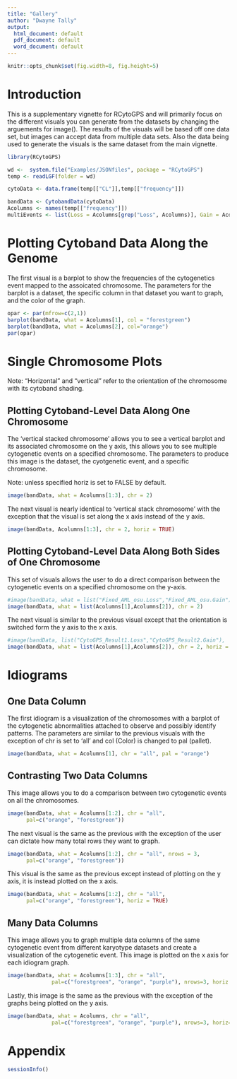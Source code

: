 ---
title: "Gallery"
author: "Dwayne Tally"
output: 
  html_document: default
  pdf_document: default
  word_document: default
---


```{r opts, echo=FALSE}
knitr::opts_chunk$set(fig.width=8, fig.height=5)
```
# Introduction
This is a supplementary vignette for RCytoGPS and will primarily focus on the different visuals you can generate from the datasets by changing the arguements for image(). The results of the visuals will be based off one data set, but images can accept data from multiple data sets. Also the data being used to generate the visuals is the same dataset from the main vignette.

```{r Setup, echo=FALSE}
library(RCytoGPS)
```

```{r, echo=FALSE, message=FALSE}
wd <-  system.file("Examples/JSONfiles", package = "RCytoGPS")
temp <- readLGF(folder = wd)

cytoData <- data.frame(temp[["CL"]],temp[["frequency"]])
```

```{r, echo = FALSE}
bandData <- CytobandData(cytoData)
Acolumns <- names(temp[["frequency"]])
multiEvents <- list(Loss = Acolumns[grep("Loss", Acolumns)], Gain = Acolumns[grep("Gain", Acolumns)], Fusion = Acolumns[grep("Fusion", Acolumns)])
```

# Plotting Cytoband Data Along the Genome
The first visual is a barplot to show the frequencies of the cytogenetics event mapped to the assoicated chromosome. The parameters for the barplot is a dataset, the specific column in that dataset you want to graph, and the color of the graph.
```{r gb, fig.cap="Cytoband level data along the genome.", fig.width=10, fig.height=5}
opar <- par(mfrow=c(2,1))
barplot(bandData, what = Acolumns[1], col = "forestgreen")
barplot(bandData, what = Acolumns[2], col="orange")
par(opar)
```

# Single Chromosome Plots
Note: “Horizontal” and “vertical” refer to the orientation of the chromosome with its cytoband shading.

## Plotting Cytoband-Level Data Along One Chromosome

The ‘vertical stacked chromosome’ allows you to see a vertical barplot and its associated chromosome on the y axis, this allows you to see multiple cytogenetic events on a specified chromosome. The parameters to produce this image is the dataset, the cyotgenetic event, and a specific chromosome.

Note: unless specified horiz is set to FALSE by default.

```{r v.plot2Chrom, fig.width=8, fig.height=5,fig.cap = "Vertical stacked barplot of LGF frequencies on chromosome 3 for type A samples."}
image(bandData, what = Acolumns[1:3], chr = 2)
```
The next visual is nearly identical to ‘vertical stack chromosome’ with the exception that the visual is set along the x axis instead of the y axis.

```{r h.plot2Chrom, fig.width=5, fig.height=8, fig.cap = "Horizontal stacked barplot of LGF frequencies on chromosome 3 for type A samples."}
image(bandData, Acolumns[1:3], chr = 2, horiz = TRUE)
```

## Plotting Cytoband-Level Data Along Both Sides of One Chromosome
This set of visuals allows the user to do a direct comparison between the cytogenetic events on a specified chromosome on the y-axis.
```{r v.plot1Chrom, fig.width=8, fig.height=5, fig.cap = "Vertical stacked barplot of LGF frequencies on chromosome 13 for type A and B samples."}
#image(bandData, what = list("Fixed_AML_osu.Loss","Fixed_AML_osu.Gain"), chr = 1)
image(bandData, what = list(Acolumns[1],Acolumns[2]), chr = 2)

```
The next visual is similar to the previous visual except that the orientation is switched form the y axis to the x axis.
```{r h.plot1Chrom, fig.width=5, fig.height=8, fig.cap = "Horizontal stacked barplot of LGF frequencies on chromosome 13 for type A and B samples."}
#image(bandData, list("CytoGPS_Result1.Loss","CytoGPS_Result2.Gain"),  chr = 2, horiz = TRUE)
image(bandData, what = list(Acolumns[1],Acolumns[2]), chr = 2, horiz = TRUE)

```

# Idiograms

## One Data Column
The first idiogram is a visualization of the chromosomes with a barplot of the cytogenetic abnormalities attached to observe and possibly identify patterns. The parameters are similar to the previous visuals with the exception of chr is set to ‘all’ and col (Color) is changed to pal (pallet).
```{r makeid, fig.width=10, fig.height=8, fig.cap="Idiogram for one data columm."}
image(bandData, what = Acolumns[1], chr = "all", pal = "orange")
```

## Contrasting Two Data Columns
This image allows you to do a comparison between two cytogenetic events on all the chromosomes.
```{r biid, fig.width=10, fig.height=8, fig.cap="Idiogram to contrast two data columms."}
image(bandData, what = Acolumns[1:2], chr = "all", 
      pal=c("orange", "forestgreen"))
```
The next visual is the same as the previous with the exception of the user can dictate how many total rows they want to graph.
```{r biid3, fig.width=10, fig.height=10, fig.cap="Idiogram to contrast two data columms."}
image(bandData, what = Acolumns[1:2], chr = "all", nrows = 3,
      pal=c("orange", "forestgreen"))
```
This visual is the same as the previous except instead of plotting on the y axis, it is instead plotted on the x axis.
```{r hbiid, fig.width=8, fig.height=10, fig.cap="Idiogram to contrast two data columms."}
image(bandData, what = Acolumns[1:2], chr = "all", 
      pal=c("orange", "forestgreen"), horiz = TRUE)
```

## Many Data Columns
This image allows you to graph multiple data columns of the same cytogenetic event from different karyotype datasets and create a visualization of the cytogenetic event. This image is plotted on the x axis for each idiogram graph.
```{r stackid, fig.width=6, fig.height=14, fig.cap="Idiogram for many data columns."}
image(bandData, what = Acolumns[1:3], chr = "all", 
              pal=c("forestgreen", "orange", "purple"), nrows=3, horiz = FALSE)
```
Lastly, this image is the same as the previous with the exception of the graphs being plotted on the y axis.
```{r hstackid, fig.width=14, fig.height=5, fig.cap="Idiogram for many data columns."}
image(bandData, what = Acolumns, chr = "all", 
              pal=c("forestgreen", "orange", "purple"), nrows=3, horiz= TRUE)
```

# Appendix
```{r si}
sessionInfo()
```
